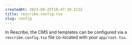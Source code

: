 ```yaml
---
createdAt: 2023-09-25T10:47:10.112Z
title: rescribe.config.tsx
slug: config
---
```


In Rescribe, the CMS and templates can be configured via a `rescribe.config.tsx` file co-located with your `app/root.tsx`.
